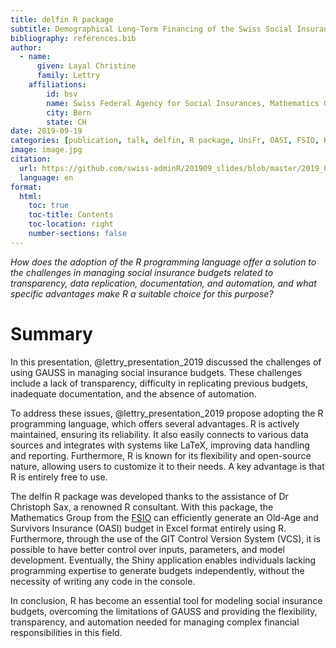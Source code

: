 ```yaml
---
title: delfin R package
subtitle: Demographical Long-Term Financing of the Swiss Social Insurances
bibliography: references.bib
author:
  - name:
      given: Layal Christine
      family: Lettry
    affiliations:
        id: bsv
        name: Swiss Federal Agency for Social Insurances, Mathematics Group
        city: Bern
        state: CH
date: 2019-09-19
categories: [publication, talk, delfin, R package, UniFr, OASI, FSIO, R]
image: image.jpg
citation: 
  url: https://github.com/swiss-adminR/201909_slides/blob/master/2019_09_19_plc_presentation_delfin.pdf
  language: en
format:
  html:
    toc: true
    toc-title: Contents
    toc-location: right
    number-sections: false
---
```


*How does the adoption of the R programming language offer a solution to the challenges in managing social insurance budgets related to transparency, data replication, documentation, and automation, and what specific advantages make R a suitable choice for this purpose?*

# Summary

In this presentation, @lettry_presentation_2019 discussed the challenges of using GAUSS in managing social insurance budgets. These challenges include a lack of transparency, difficulty in replicating previous budgets, inadequate documentation, and the absence of automation. 

To address these issues, @lettry_presentation_2019 propose adopting the R programming language, which offers several advantages. R is actively maintained, ensuring its reliability. It also easily connects to various data sources and integrates with systems like LaTeX, improving data handling and reporting. Furthermore, R is known for its flexibility and open-source nature, allowing users to customize it to their needs. A key advantage is that R is entirely free to use.

The delfin R package was developed thanks to the assistance of Dr Christoph Sax, a renowned R consultant. With this package, the Mathematics Group from the [FSIO](https://www.bsv.admin.ch/bsv/en/home.html) can efficiently generate an Old-Age and Survivors Insurance (OASI) budget in Excel format entirely using R. Furthermore, through the use of the GIT Control Version System (VCS), it is possible to have better control over inputs, parameters, and model development. Eventually, the Shiny application enables individuals lacking programming expertise to generate budgets independently, without the necessity of writing any code in the console.


In conclusion, R has become an essential tool for modeling social insurance budgets, overcoming the limitations of GAUSS and providing the flexibility, transparency, and automation needed for managing complex financial responsibilities in this field.

